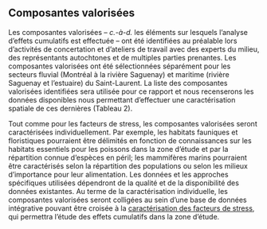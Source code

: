 ## Composantes valorisées {#cv}

Les composantes valorisées -- *c.-à-d.* les éléments sur lesquels l’analyse d’effets cumulatifs est effectuée -- ont été identifiées au préalable lors d’activités de concertation et d’ateliers de travail avec des experts du milieu, des représentants autochtones et de multiples parties prenantes. Les composantes valorisées ont été sélectionnées séparément pour les secteurs fluvial (Montréal à la rivière Saguenay) et maritime (rivière Saguenay et l’estuaire) du Saint-Laurent. La liste des composantes valorisées identifiées sera utilisée pour ce rapport et nous recenserons les données disponibles nous permettant d’effectuer une caractérisation spatiale de ces dernières  (Tableau 2).





Tout comme pour les facteurs de stress, les composantes valorisées seront caractérisées individuellement. Par exemple, les habitats fauniques et floristiques pourraient être délimités en fonction de connaissances sur les habitats essentiels pour les poissons dans la zone d’étude et par la répartition connue d’espèces en péril; les mammifères marins pourraient être caractérisés selon la répartition des populations ou selon les milieux d’importance pour leur alimentation. Les données et les approches spécifiques utilisées dépendront de la qualité et de la disponibilité des données existantes. Au terme de la caractérisation individuelle, les composantes valorisées seront colligées au sein d’une base de données intégrative pouvant être croisée à la [caractérisation des facteurs de stress](#stress), qui permettra l’étude des effets cumulatifs dans la zone d’étude.
